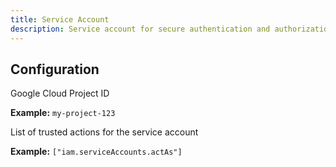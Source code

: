 ```yaml
---
title: Service Account
description: Service account for secure authentication and authorization in Google Cloud
---
```


## Configuration

<ParamField path="project_id" type="string">
  Google Cloud Project ID
  
  **Example:** `my-project-123`
</ParamField>

<ParamField path="trusted_actions" type="list(string)">
  List of trusted actions for the service account
  
  **Example:** `["iam.serviceAccounts.actAs"]`
</ParamField>
